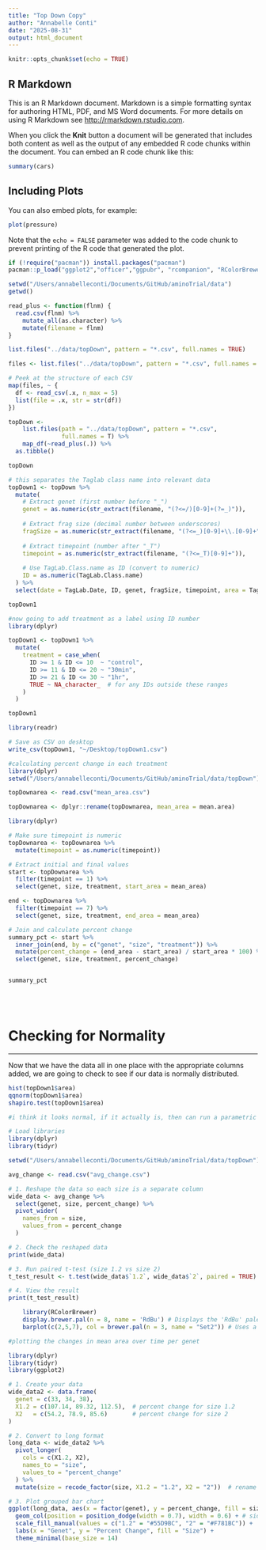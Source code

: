 ```yaml
---
title: "Top Down Copy"
author: "Annabelle Conti"
date: "2025-08-31"
output: html_document
---
```


```r
knitr::opts_chunk$set(echo = TRUE)
```

## R Markdown

This is an R Markdown document. Markdown is a simple formatting syntax for authoring HTML, PDF, and MS Word documents. For more details on using R Markdown see <http://rmarkdown.rstudio.com>.

When you click the **Knit** button a document will be generated that includes both content as well as the output of any embedded R code chunks within the document. You can embed an R code chunk like this:

```r
summary(cars)
```

## Including Plots

You can also embed plots, for example:

```r
plot(pressure)
```

Note that the `echo = FALSE` parameter was added to the code chunk to prevent printing of the R code that generated the plot.

```r
if (!require("pacman")) install.packages("pacman")
pacman::p_load("ggplot2","officer","ggpubr", "rcompanion", "RColorBrewer", "patchwork", "magrittr","reshape2", "stringr", "plyr", "dplyr", "flextable", "tidyr", "tibble", "vegan", "paletteer", "purrr")
```

```r
setwd("/Users/annabelleconti/Documents/GitHub/aminoTrial/data")
getwd()

read_plus <- function(flnm) {
  read.csv(flnm) %>%
    mutate_all(as.character) %>%
    mutate(filename = flnm)
}
```

```r
list.files("../data/topDown", pattern = "*.csv", full.names = TRUE)

```

```r
files <- list.files("../data/topDown", pattern = "*.csv", full.names = TRUE)

# Peek at the structure of each CSV
map(files, ~ {
  df <- read_csv(.x, n_max = 5)
  list(file = .x, str = str(df))
})
```

```r

topDown <-
    list.files(path = "../data/topDown", pattern = "*.csv",
               full.names = T) %>%
    map_df(~read_plus(.)) %>%
  as.tibble()

topDown

```


```r
# this separates the Taglab class name into relevant data
topDown1 <- topDown %>%
  mutate(
    # Extract genet (first number before "_")
    genet = as.numeric(str_extract(filename, "(?<=/)[0-9]+(?=_)")),
    
    # Extract frag size (decimal number between underscores)
    fragSize = as.numeric(str_extract(filename, "(?<=_)[0-9]+\\.[0-9]+")),
    
    # Extract timepoint (number after "_T")
    timepoint = as.numeric(str_extract(filename, "(?<=_T)[0-9]+")),
    
    # Use TagLab.Class.name as ID (convert to numeric)
    ID = as.numeric(TagLab.Class.name)
  ) %>%
  select(date = TagLab.Date, ID, genet, fragSize, timepoint, area = TagLab.Area)

topDown1

```

```r
#now going to add treatment as a label using ID number 
library(dplyr)

topDown1 <- topDown1 %>%
  mutate(
    treatment = case_when(
      ID >= 1 & ID <= 10  ~ "control",
      ID >= 11 & ID <= 20 ~ "30min",
      ID >= 21 & ID <= 30 ~ "1hr",
      TRUE ~ NA_character_  # for any IDs outside these ranges
    )
  )

topDown1

```
```r
library(readr)

# Save as CSV on desktop
write_csv(topDown1, "~/Desktop/topDown1.csv")
```

```r
#calculating percent change in each treatment 
library(dplyr)
setwd("/Users/annabelleconti/Documents/GitHub/aminoTrial/data/topDown")

topDownarea <- read.csv("mean_area.csv")

topDownarea <- dplyr::rename(topDownarea, mean_area = mean.area)


```

```r
library(dplyr)

# Make sure timepoint is numeric
topDownarea <- topDownarea %>%
  mutate(timepoint = as.numeric(timepoint))

# Extract initial and final values
start <- topDownarea %>%
  filter(timepoint == 1) %>%
  select(genet, size, treatment, start_area = mean_area)

end <- topDownarea %>%
  filter(timepoint == 7) %>%
  select(genet, size, treatment, end_area = mean_area)

# Join and calculate percent change
summary_pct <- start %>%
  inner_join(end, by = c("genet", "size", "treatment")) %>%
  mutate(percent_change = (end_area - start_area) / start_area * 100) %>%
  select(genet, size, treatment, percent_change)


summary_pct

```


<br><br>

# Checking for Normality
***

Now that we have the data all in one place with the appropriate columns added, we are going to check to see if our data is normally distributed. 

```r

hist(topDown1$area)
qqnorm(topDown1$area)
shapiro.test(topDown1$area)

#i think it looks normal, if it actually is, then can run a parametric analyses on it 

```
```r
# Load libraries
library(dplyr)
library(tidyr)

setwd("/Users/annabelleconti/Documents/GitHub/aminoTrial/data/topDown")

avg_change <- read.csv("avg_change.csv")

# 1. Reshape the data so each size is a separate column
wide_data <- avg_change %>%
  select(genet, size, percent_change) %>%
  pivot_wider(
    names_from = size,
    values_from = percent_change
  )

# 2. Check the reshaped data
print(wide_data)
```

```r
# 3. Run paired t-test (size 1.2 vs size 2)
t_test_result <- t.test(wide_data$`1.2`, wide_data$`2`, paired = TRUE)

# 4. View the result
print(t_test_result)

```
```r
    library(RColorBrewer)
    display.brewer.pal(n = 8, name = 'RdBu') # Displays the 'RdBu' palette
    barplot(c(2,5,7), col = brewer.pal(n = 3, name = "Set2")) # Uses a 'Set1' palette for bars
```



```r
#plotting the changes in mean area over time per genet 

library(dplyr)
library(tidyr)
library(ggplot2)

# 1. Create your data
wide_data2 <- data.frame(
  genet = c(33, 34, 38),
  X1.2 = c(107.14, 89.32, 112.5),  # percent change for size 1.2
  X2   = c(54.2, 78.9, 85.6)       # percent change for size 2
)

# 2. Convert to long format
long_data <- wide_data2 %>%
  pivot_longer(
    cols = c(X1.2, X2),
    names_to = "size",
    values_to = "percent_change"
  ) %>%
  mutate(size = recode_factor(size, X1.2 = "1.2", X2 = "2"))  # rename and make factor

# 3. Plot grouped bar chart
ggplot(long_data, aes(x = factor(genet), y = percent_change, fill = size)) +
  geom_col(position = position_dodge(width = 0.7), width = 0.6) + # side-by-side bars
  scale_fill_manual(values = c("1.2" = "#55D9BC", "2" = "#F781BC")) +
  labs(x = "Genet", y = "Percent Change", fill = "Size") +
  theme_minimal(base_size = 14)

```